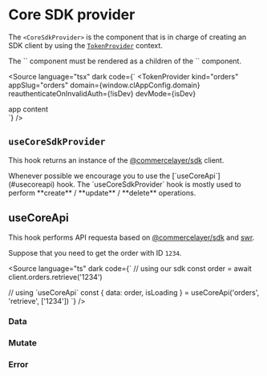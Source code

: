 
<Meta of={ComponentStories} />

# Core SDK provider

The `<CoreSdkProvider>` is the component that is in charge of creating an SDK client by using the [`TokenProvider`](/docs/getting-started-token-provider--docs) context.

<span type="warning" title="Dependencies">
The `<CoreSdkProvider>` component must be rendered as a children of the `<TokenProvider>` component.
</span>

<Source
  language="tsx"
  dark
  code={`
<TokenProvider
  kind="orders"
  appSlug="orders"
  domain={window.clAppConfig.domain}
  reauthenticateOnInvalidAuth={!isDev}
  devMode={isDev}
>
  <CoreSdkProvider>
    <div>app content</div>
  </CoreSdkProvider>
</TokenProvider>
`}
/>

## `useCoreSdkProvider`

This hook returns an instance of the [@commercelayer/sdk](https://github.com/commercelayer/commercelayer-sdk) client.

<span type="info">
Whenever possible we encourage you to use the [`useCoreApi`](#usecoreapi) hook. The `useCoreSdkProvider` hook is mostly used to perform **create** / **update** / **delete** operations.

</span>

<Description of={ComponentStories.UseCoreSdkProviderDefault} />
<Canvas of={ComponentStories.UseCoreSdkProviderDefault} />

## useCoreApi

This hook performs API requesta based on [@commercelayer/sdk](https://github.com/commercelayer/commercelayer-sdk) and [swr](https://swr.vercel.app/).

Suppose that you need to get the order with ID `1234`.

<Source
  language="ts"
  dark
  code={`
// using our sdk
const order = await client.orders.retrieve('1234')

// using \`useCoreApi\`
const {
data: order,
isLoading
} = useCoreApi('orders', 'retrieve', ['1234'])
`} />

### Data

<Description of={ComponentStories.UseCoreApiData} />
<Canvas of={ComponentStories.UseCoreApiData} />

### Mutate

<Description of={ComponentStories.UseCoreApiMutate} />
<Canvas of={ComponentStories.UseCoreApiMutate} />

### Error

<Description of={ComponentStories.UseCoreApiError} />
<Canvas of={ComponentStories.UseCoreApiError} />
